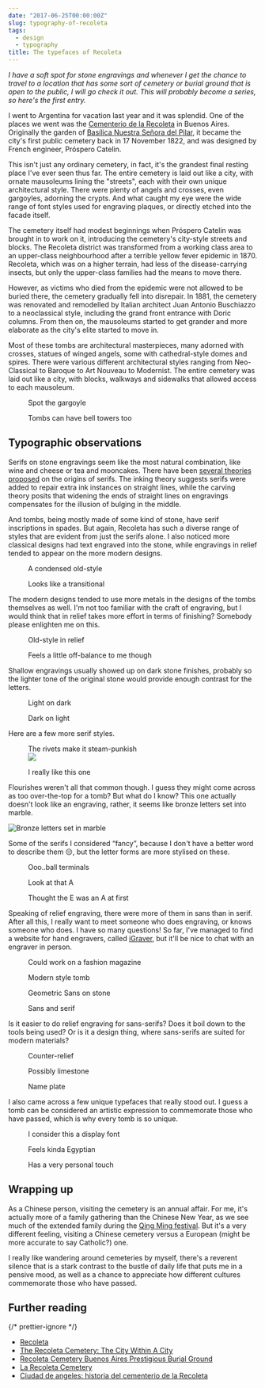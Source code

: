 ```yaml
---
date: "2017-06-25T00:00:00Z"
slug: typography-of-recoleta
tags:
  - design
  - typography
title: The typefaces of Recoleta
---
```



_I have a soft spot for stone engravings and whenever I get the chance to travel to a location that has some sort of cemetery or burial ground that is open to the public, I will go check it out. This will probably become a series, so here's the first entry._

I went to Argentina for vacation last year and it was splendid. One of the places we went was the [Cementerio de la Recoleta](https://turismo.buenosaires.gob.ar/en/otros-establecimientos/recoleta-cemetery) in Buenos Aires. Originally the garden of [Basílica Nuestra Señora del Pilar](http://www.basilicadelpilar.org.ar/), it became the city's first public cemetery back in 17 November 1822, and was designed by French engineer, Próspero Catelin.

<Img4w fileName="posts/argentina/recoleta" fileType="jpg" alt="The Recoleta Cemetery" />

This isn't just any ordinary cemetery, in fact, it's the grandest final resting place I've ever seen thus far. The entire cemetery is laid out like a city, with ornate mausoleums lining the "streets", each with their own unique architectural style. There were plenty of angels and crosses, even gargoyles, adorning the crypts. And what caught my eye were the wide range of font styles used for engraving plaques, or directly etched into the facade itself.

<Img4w fileName="posts/argentina/tombs" fileType="jpg" alt="A walkway in Recoleta Cemetery" />

The cemetery itself had modest beginnings when Próspero Catelin was brought in to work on it, introducing the cemetery's city-style streets and blocks. The Recoleta district was transformed from a working class area to an upper-class neighbourhood after a terrible yellow fever epidemic in 1870. Recoleta, which was on a higher terrain, had less of the disease-carrying insects, but only the upper-class families had the means to move there.

<Img4w fileName="posts/argentina/entrance" fileType="jpg" alt="Entrance to Recoleta" />

However, as victims who died from the epidemic were not allowed to be buried there, the cemetery gradually fell into disrepair. In 1881, the cemetery was renovated and remodelled by Italian architect Juan Antonio Buschiazzo to a neoclassical style, including the grand front entrance with Doric columns. From then on, the mausoleums started to get grander and more elaborate as the city's elite started to move in.

Most of these tombs are architectural masterpieces, many adorned with crosses, statues of winged angels, some with cathedral-style domes and spires. There were various different architectural styles ranging from Neo-Classical to Baroque to Art Nouveau to Modernist. The entire cemetery was laid out like a city, with blocks, walkways and sidewalks that allowed access to each mausoleum.

<div class="figure-wrapper">
  <figure class="multiple">
    <figcaption>Spot the gargoyle</figcaption>
    <Img2x fileName="posts/argentina/tomb1" fileType="jpg" />
  </figure>
  <figure class="multiple">
    <figcaption>Tombs can have bell towers too</figcaption>
    <Img2x fileName="posts/argentina/tomb2" fileType="jpg" />
  </figure>
</div>

## Typographic observations

Serifs on stone engravings seem like the most natural combination, like wine and cheese or tea and mooncakes. There have been [several theories proposed](https://books.google.com.sg/books?id=oHNtDQAAQBAJ&pg=PA24&lpg=PA24&dq=origin+of+serifs&source=bl&ots=kDt23rt6Ds&sig=GLNSxFg6qX8wvnfH3I7y4am_44Y&hl=en&sa=X&ved=0ahUKEwi176_D6NLUAhXEso8KHSIMAJw4ChDoAQg8MAc#v=onepage&q=origin%20of%20serifs&f=false) on the origins of serifs. The inking theory suggests serifs were added to repair extra ink instances on straight lines, while the carving theory posits that widening the ends of straight lines on engravings compensates for the illusion of bulging in the middle.

And tombs, being mostly made of some kind of stone, have serif inscriptions in spades. But again, Recoleta has such a diverse range of styles that are evident from just the serifs alone. I also noticed more classical designs had text engraved into the stone, while engravings in relief tended to appear on the more modern designs.

<div class="figure-wrapper">
  <figure class="multiple">
    <figcaption>A condensed old-style</figcaption>
    <Img2x fileName="posts/argentina/old-school" fileType="jpg" />
  </figure>
  <figure class="multiple">
    <figcaption>Looks like a transitional</figcaption>
    <Img2x fileName="posts/argentina/old-school2" fileType="jpg" />
  </figure>
</div>

The modern designs tended to use more metals in the designs of the tombs themselves as well. I'm not too familiar with the craft of engraving, but I would think that in relief takes more effort in terms of finishing? Somebody please enlighten me on this.

<div class="figure-wrapper">
  <figure class="multiple">
    <figcaption>Old-style in relief</figcaption>
    <Img2x fileName="posts/argentina/modern2" fileType="jpg" />
  </figure>
  <figure class="multiple">
    <figcaption>Feels a little off-balance to me though</figcaption>
    <Img2x fileName="posts/argentina/modern" fileType="jpg" />
  </figure>
</div>

Shallow engravings usually showed up on dark stone finishes, probably so the lighter tone of the original stone would provide enough contrast for the letters.

<div class="figure-wrapper">
  <figure class="multiple">
    <figcaption>Light on dark</figcaption>
    <Img2x fileName="posts/argentina/shallow2" fileType="jpg" />
  </figure>
  <figure class="multiple">
    <figcaption>Dark on light</figcaption>
    <Img2x fileName="posts/argentina/shallow" fileType="jpg" />
  </figure>
</div>

Here are a few more serif styles.

<div class="figure-wrapper">
  <figure class="multiple">
    <figcaption>The rivets make it steam-punkish</figcaption>
    <img src="/images/posts/argentina/random.jpg" />
  </figure>
  <figure class="multiple">
    <figcaption>I really like this one</figcaption>
    <Img2x fileName="posts/argentina/random2" fileType="jpg" />
  </figure>
</div>

Flourishes weren't all that common though. I guess they might come across as too over-the-top for a tomb? But what do I know? This one actually doesn't look like an engraving, rather, it seems like bronze letters set into marble.

![Bronze letters set in marble](/images/posts/argentina/flourish.jpg)

Some of the serifs I considered “fancy”, because I don't have a better word to describe them <span class="emoji" role="img" tabindex="0" aria-label="pensive face">&#x1F614;</span>, but the letter forms are more stylised on these.

<div class="figure-wrapper">
  <figure class="multiple">
    <figcaption>Ooo..ball terminals</figcaption>
    <Img2x fileName="posts/argentina/fancy2" fileType="jpg" />
  </figure>
  <figure class="multiple">
    <figcaption>Look at that A</figcaption>
    <Img2x fileName="posts/argentina/fancy3" fileType="jpg" />
  </figure>
</div>

<figure>
  <figcaption>Thought the E was an A at first</figcaption>
  <Img2x fileName="posts/argentina/fancy" fileType="jpg" />
</figure>

Speaking of relief engraving, there were more of them in sans than in serif. After all this, I really want to meet someone who does engraving, or knows someone who does. I have so many questions! So far, I've managed to find a website for hand engravers, called [iGraver](http://www.igraver.com/), but it'll be nice to chat with an engraver in person.

<div class="figure-wrapper">
  <figure class="multiple">
    <figcaption>Could work on a fashion magazine</figcaption>
    <Img2x fileName="posts/argentina/classy" fileType="jpg" />
  </figure>
  <figure class="multiple">
    <figcaption>Modern style tomb</figcaption>
    <Img2x fileName="posts/argentina/classy2" fileType="jpg" />
  </figure>
</div>

<div class="figure-wrapper">
  <figure class="multiple">
    <figcaption>Geometric Sans on stone</figcaption>
    <Img2x fileName="posts/argentina/framed" fileType="jpg" />
  </figure>
  <figure class="multiple">
    <figcaption>Sans and serif</figcaption>
    <Img2x fileName="posts/argentina/framed2" fileType="jpg" />
  </figure>
</div>

Is it easier to do relief engraving for sans-serifs? Does it boil down to the tools being used? Or is it a design thing, where sans-serifs are suited for modern materials?

<div class="figure-wrapper">
  <figure class="multiple">
    <figcaption>Counter-relief</figcaption>
    <Img2x fileName="posts/argentina/insetsans" fileType="jpg" />
  </figure>
  <figure class="multiple">
    <figcaption>Possibly limestone</figcaption>
    <Img2x fileName="posts/argentina/stone" fileType="jpg" />
  </figure>
  <figure class="multiple">
    <figcaption>Name plate</figcaption>
    <Img2x fileName="posts/argentina/plated" fileType="jpg" />
  </figure>
</div>

I also came across a few unique typefaces that really stood out. I guess a tomb can be considered an artistic expression to commemorate those who have passed, which is why every tomb is so unique.

<div class="figure-wrapper">
  <figure class="multiple">
    <figcaption>I consider this a display font</figcaption>
    <Img2x fileName="posts/argentina/egyptian" fileType="jpg" />
  </figure>
  <figure class="multiple">
    <figcaption>Feels kinda Egyptian</figcaption>
    <Img2x fileName="posts/argentina/egyptian2" fileType="jpg" />
  </figure>
</div>

<figure>
  <figcaption>Has a very personal touch</figcaption>
  <Img2x fileName="posts/argentina/handwritten" fileType="jpg" />
</figure>

## Wrapping up

As a Chinese person, visiting the cemetery is an annual affair. For me, it's actually more of a family gathering than the Chinese New Year, as we see much of the extended family during the [Qing Ming festival](http://penangmonthly.com/article.aspx?pageid=4121&name=qing_ming_paying_respects_renewing_ties). But it's a very different feeling, visiting a Chinese cemetery versus a European (might be more accurate to say Catholic?) one.

I really like wandering around cemeteries by myself, there's a reverent silence that is a stark contrast to the bustle of daily life that puts me in a pensive mood, as well as a chance to appreciate how different cultures commemorate those who have passed.

## Further reading

{/* prettier-ignore */}
<ul>
  <li class="no-margin"><a href="http://www.buenosaires.gob.ar/laciudad/barrios/recoleta">Recoleta</a></li>
  <li class="no-margin"><a href="https://web.archive.org/web/20180930153855/https://mysendoff.com/2012/10/the-recoleta-cemetery-the-city-within-a-city/">The Recoleta Cemetery: The City Within A City</a></li>
  <li class="no-margin"><a href="http://wander-argentina.com/recoleta-cemetery/">Recoleta Cemetery Buenos Aires Prestigious Burial Ground</a></li>
  <li class="no-margin"><a href="http://u-in-u.com/art-destinations/argentina/buenos-aires/more-places/cementerio-recoleta/">La Recoleta Cemetery</a></li>
  <li><a href="http://www.worldcat.org/title/ciudad-de-angeles-historia-del-cementerio-de-la-recoleta/oclc/49411769">Ciudad de angeles: historia del cementerio de la Recoleta</a></li>
</ul>
